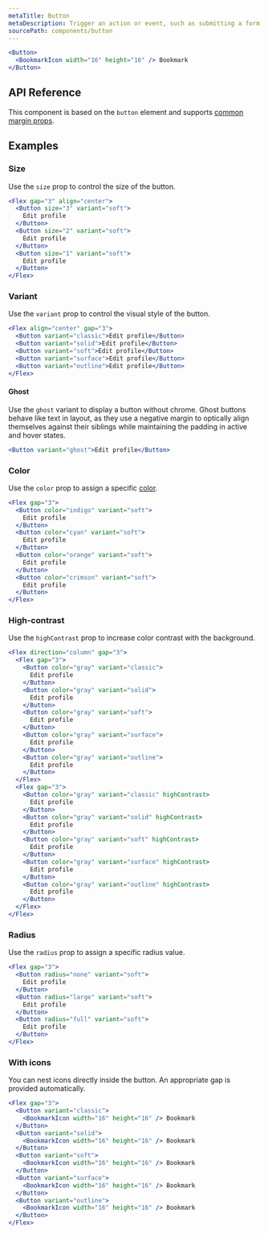 ```yaml
---
metaTitle: Button
metaDescription: Trigger an action or event, such as submitting a form or displaying a dialog.
sourcePath: components/button
---
```


```jsx live=true
<Button>
  <BookmarkIcon width="16" height="16" /> Bookmark
</Button>
```

## API Reference

This component is based on the `button` element and supports [common margin props](/themes/docs/theme/layout#margin-props).

<ThemesPropsTable defs="buttonPropDefs" />

## Examples

### Size

Use the `size` prop to control the size of the button.

```jsx live=true
<Flex gap="3" align="center">
  <Button size="3" variant="soft">
    Edit profile
  </Button>
  <Button size="2" variant="soft">
    Edit profile
  </Button>
  <Button size="1" variant="soft">
    Edit profile
  </Button>
</Flex>
```

### Variant

Use the `variant` prop to control the visual style of the button.

```jsx live=true scroll=true
<Flex align="center" gap="3">
  <Button variant="classic">Edit profile</Button>
  <Button variant="solid">Edit profile</Button>
  <Button variant="soft">Edit profile</Button>
  <Button variant="surface">Edit profile</Button>
  <Button variant="outline">Edit profile</Button>
</Flex>
```

#### Ghost

Use the `ghost` variant to display a button without chrome. Ghost buttons behave like text in layout, as they use a negative margin to optically align themselves against their siblings while maintaining the padding in active and hover states.

```jsx live=true style="lineHeight: 0"
<Button variant="ghost">Edit profile</Button>
```

### Color

Use the `color` prop to assign a specific [color](/themes/docs/theme/color).

```jsx live=true scroll=true
<Flex gap="3">
  <Button color="indigo" variant="soft">
    Edit profile
  </Button>
  <Button color="cyan" variant="soft">
    Edit profile
  </Button>
  <Button color="orange" variant="soft">
    Edit profile
  </Button>
  <Button color="crimson" variant="soft">
    Edit profile
  </Button>
</Flex>
```

### High-contrast

Use the `highContrast` prop to increase color contrast with the background.

```jsx live=true scroll=true
<Flex direction="column" gap="3">
  <Flex gap="3">
    <Button color="gray" variant="classic">
      Edit profile
    </Button>
    <Button color="gray" variant="solid">
      Edit profile
    </Button>
    <Button color="gray" variant="soft">
      Edit profile
    </Button>
    <Button color="gray" variant="surface">
      Edit profile
    </Button>
    <Button color="gray" variant="outline">
      Edit profile
    </Button>
  </Flex>
  <Flex gap="3">
    <Button color="gray" variant="classic" highContrast>
      Edit profile
    </Button>
    <Button color="gray" variant="solid" highContrast>
      Edit profile
    </Button>
    <Button color="gray" variant="soft" highContrast>
      Edit profile
    </Button>
    <Button color="gray" variant="surface" highContrast>
      Edit profile
    </Button>
    <Button color="gray" variant="outline" highContrast>
      Edit profile
    </Button>
  </Flex>
</Flex>
```

### Radius

Use the `radius` prop to assign a specific radius value.

```jsx live=true scroll=true
<Flex gap="3">
  <Button radius="none" variant="soft">
    Edit profile
  </Button>
  <Button radius="large" variant="soft">
    Edit profile
  </Button>
  <Button radius="full" variant="soft">
    Edit profile
  </Button>
</Flex>
```

### With icons

You can nest icons directly inside the button. An appropriate gap is provided automatically.

```jsx live=true scroll=true
<Flex gap="3">
  <Button variant="classic">
    <BookmarkIcon width="16" height="16" /> Bookmark
  </Button>
  <Button variant="solid">
    <BookmarkIcon width="16" height="16" /> Bookmark
  </Button>
  <Button variant="soft">
    <BookmarkIcon width="16" height="16" /> Bookmark
  </Button>
  <Button variant="surface">
    <BookmarkIcon width="16" height="16" /> Bookmark
  </Button>
  <Button variant="outline">
    <BookmarkIcon width="16" height="16" /> Bookmark
  </Button>
</Flex>
```
